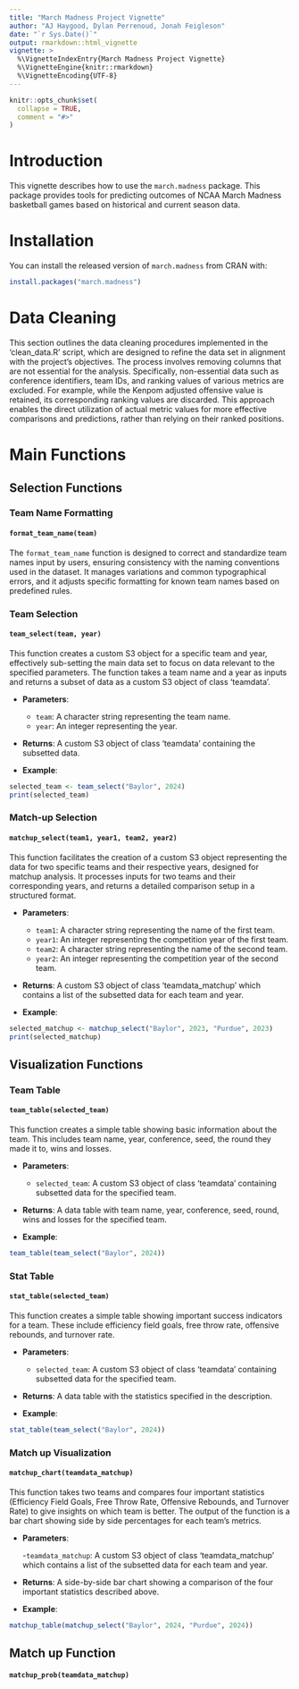 ```yaml
---
title: "March Madness Project Vignette"
author: "AJ Haygood, Dylan Perrenoud, Jonah Feigleson"
date: "`r Sys.Date()`"
output: rmarkdown::html_vignette
vignette: >
  %\VignetteIndexEntry{March Madness Project Vignette}
  %\VignetteEngine{knitr::rmarkdown}
  %\VignetteEncoding{UTF-8}
---
```


```r
knitr::opts_chunk$set(
  collapse = TRUE,
  comment = "#>"
)
```

# Introduction

This vignette describes how to use the `march.madness` package. This package provides tools for predicting outcomes of NCAA March Madness basketball games based on historical and current season data.

# Installation

You can install the released version of `march.madness` from CRAN with:

``` r
install.packages("march.madness")
```

# Data Cleaning

This section outlines the data cleaning procedures implemented in the 'clean_data.R' script, which are designed to refine the data set in alignment with the project's objectives. The process involves removing columns that are not essential for the analysis. Specifically, non-essential data such as conference identifiers, team IDs, and ranking values of various metrics are excluded. For example, while the Kenpom adjusted offensive value is retained, its corresponding ranking values are discarded. This approach enables the direct utilization of actual metric values for more effective comparisons and predictions, rather than relying on their ranked positions.

# Main Functions

## Selection Functions

### Team Name Formatting

#### `format_team_name(team)`

The `format_team_name` function is designed to correct and standardize team names input by users, ensuring consistency with the naming conventions used in the dataset. It manages variations and common typographical errors, and it adjusts specific formatting for known team names based on predefined rules.

### Team Selection

#### `team_select(team, year)`

This function creates a custom S3 object for a specific team and year, effectively sub-setting the main data set to focus on data relevant to the specified parameters. The function takes a team name and a year as inputs and returns a subset of data as a custom S3 object of class 'teamdata'.

-   **Parameters**:

    -   `team`: A character string representing the team name.
    -   `year`: An integer representing the year.

-   **Returns**: A custom S3 object of class 'teamdata' containing the subsetted data.

-   **Example**:

``` r
selected_team <- team_select("Baylor", 2024)
print(selected_team)
```

### Match-up Selection

#### `matchup_select(team1, year1, team2, year2)`

This function facilitates the creation of a custom S3 object representing the data for two specific teams and their respective years, designed for matchup analysis. It processes inputs for two teams and their corresponding years, and returns a detailed comparison setup in a structured format.

-   **Parameters**:

    -   `team1`: A character string representing the name of the first team.
    -   `year1`: An integer representing the competition year of the first team.
    -   `team2`: A character string representing the name of the second team.
    -   `year2`: An integer representing the competition year of the second team.

-   **Returns**: A custom S3 object of class 'teamdata_matchup' which contains a list of the subsetted data for each team and year.

-   **Example**: 
```r
selected_matchup <- matchup_select("Baylor", 2023, "Purdue", 2023)
print(selected_matchup)
```

## Visualization Functions

### Team Table

#### `team_table(selected_team)`

This function creates a simple table showing basic information about the team.
This includes team name, year, conference, seed, the round they made it to, wins and losses.

-   **Parameters**:

    - `selected_team`: A custom S3 object of class 'teamdata' containing subsetted data for the specified team. 
    
-   **Returns**: A data table with team name, year, conference, seed, round, wins and losses for the specified team. 

-   **Example**:
```r
team_table(team_select("Baylor", 2024))
```

### Stat Table

#### `stat_table(selected_team)`

This function creates a simple table showing important success indicators
for a team. These include efficiency field goals, free throw rate,
offensive rebounds, and turnover rate.

-   **Parameters**:

    - `selected_team`: A custom S3 object of class 'teamdata' containing subsetted data for the specified team.
    
-   **Returns**: A data table with the statistics specified in the description.

-   **Example**: 
```r
stat_table(team_select("Baylor", 2024))
```

### Match up Visualization

#### `matchup_chart(teamdata_matchup)`

This function takes two teams and compares four important statistics
(Efficiency Field Goals, Free Throw Rate, Offensive Rebounds, and Turnover
Rate) to give insights on which team is better. The output of the function is
a bar chart showing side by side percentages for each team's metrics.

-   **Parameters**: 

    -`teamdata_matchup`: A custom S3 object of class 'teamdata_matchup' which contains a list of the subsetted data for each team and year.
    
-   **Returns**: A side-by-side bar chart showing a comparison of the four important statistics described above. 

-   **Example**:
```r
matchup_table(matchup_select("Baylor", 2024, "Purdue", 2024))
```

## Match up Function

#### `matchup_prob(teamdata_matchup)`

